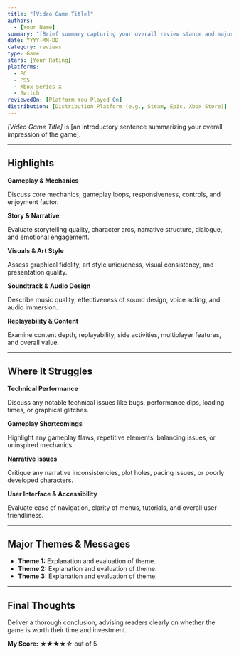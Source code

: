 ```yaml
---
title: "[Video Game Title]"
authors:
  - [Your Name]
summary: "[Brief summary capturing your overall review stance and major points]"
date: YYYY-MM-DD
category: reviews
type: Game
stars: [Your Rating]
platforms:
  - PC
  - PS5
  - Xbox Series X
  - Switch
reviewedOn: [Platform You Played On]
distribution: [Distribution Platform (e.g., Steam, Epic, Xbox Store)]
---
```


_[Video Game Title]_ is [an introductory sentence summarizing your overall impression of the game].

---

## Highlights

**Gameplay & Mechanics**

Discuss core mechanics, gameplay loops, responsiveness, controls, and enjoyment factor.

**Story & Narrative**

Evaluate storytelling quality, character arcs, narrative structure, dialogue, and emotional engagement.

**Visuals & Art Style**

Assess graphical fidelity, art style uniqueness, visual consistency, and presentation quality.

**Soundtrack & Audio Design**

Describe music quality, effectiveness of sound design, voice acting, and audio immersion.

**Replayability & Content**

Examine content depth, replayability, side activities, multiplayer features, and overall value.

---

## Where It Struggles

**Technical Performance**

Discuss any notable technical issues like bugs, performance dips, loading times, or graphical glitches.

**Gameplay Shortcomings**

Highlight any gameplay flaws, repetitive elements, balancing issues, or uninspired mechanics.

**Narrative Issues**

Critique any narrative inconsistencies, plot holes, pacing issues, or poorly developed characters.

**User Interface & Accessibility**

Evaluate ease of navigation, clarity of menus, tutorials, and overall user-friendliness.

---

## Major Themes & Messages

- **Theme 1:** Explanation and evaluation of theme.
- **Theme 2:** Explanation and evaluation of theme.
- **Theme 3:** Explanation and evaluation of theme.

---

## Final Thoughts

Deliver a thorough conclusion, advising readers clearly on whether the game is worth their time and investment.

**My Score:** ★★★★☆ out of 5